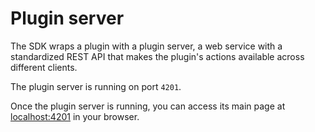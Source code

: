 
# Plugin server

The SDK wraps a plugin with a plugin server, a web service with a standardized REST API that makes the plugin's actions available across different clients.

The plugin server is running on port `4201`.

Once the plugin server is running, you can access its main page at [localhost:4201](http://localhost:4201) in your browser.

<DocCardList />
